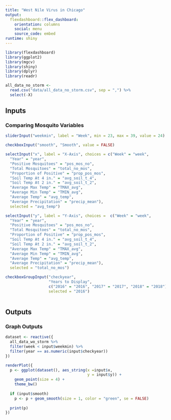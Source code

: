 ```yaml
---
title: "West Nile Virus in Chicago"
output: 
  flexdashboard::flex_dashboard:
    orientation: columns
    social: menu
    source_code: embed
runtime: shiny
---
```


```r
library(flexdashboard)
library(ggplot2)
library(mgcv)
library(shiny)
library(dplyr)
library(readr)

all_data_no_storm <- 
  read.csv("data/all_data_no_storm.csv", sep = ",") %>% 
  select(-X)
```

Inputs {.sidebar}
-----------------------------------------------------------------------

### Comparing Mosquito Variables

```r
sliderInput("weekmin", label = "Week", min = 23, max = 39, value = 24)

checkboxInput("smooth", "Smooth", value = FALSE)

selectInput("x", label = "X-Axis", choices = c("Week" = "week",
  "Year" = "year",
  "Positive Mosquitoes" = "pos_mos_no",
  "Total Mosquitoes" = "total_no_mos",
  "Proportion of Positive" = "prop_pos_mos",
  "Soil Temp At 4 in." = "avg_soil_t_4",
  "Soil Temp At 2 in." = "avg_soil_t_2",
  "Average Max Temp" = "TMAX_avg",
  "Average Min Temp" = "TMIN_avg",
  "Average Temp" = "avg_temp",
  "Average Precipitation" = "precip_mean"),
  selected = "avg_temp")

selectInput("y", label = "Y-Axis", choices =  c("Week" = "week",
  "Year" = "year",
  "Positive Mosquitoes" = "pos_mos_no",
  "Total Mosquitoes" = "total_no_mos",
  "Proportion of Positive" = "prop_pos_mos",
  "Soil Temp At 4 in." = "avg_soil_t_4",
  "Soil Temp At 2 in." = "avg_soil_t_2",
  "Average Max Temp" = "TMAX_avg",
  "Average Min Temp" = "TMIN_avg",
  "Average Temp" = "avg_temp",
  "Average Precipitation" = "precip_mean"),
  selected = "total_no_mos")

checkboxGroupInput("checkyear",
                   "Years to Display",
                   c("2016" = "2016", "2017" = "2017", "2018" = "2018"),
                   selected = "2016")
                   

```

Outputs
-----------------------------------------------------------------------

### Graph Outputs

```r
dataset <- reactive({
  all_data_wo_storm %>% 
  filter(week < input$weekmin) %>%    
  filter(year == as.numeric(input$checkyear))
})

renderPlot({
  p <- ggplot(dataset(), aes_string(x =input$x, 
                                    y = input$y)) + 
    geom_point(size = 4) +
    theme_bw()
  
  if (input$smooth)
    p <- p + geom_smooth(size = 1, color = "green", se = FALSE)
  
  print(p)
})


```



